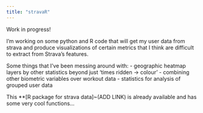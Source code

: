 ```yaml
---
title: "stravaR"
---
```

Work in progress! 

I'm working on some python and R code that will get my user data from strava and produce visualizations of certain metrics that I think are difficult to extract from Strava's features.

Some things that I've been messing around with:
  - geographic heatmap layers by other statistics beyond just 'times ridden -> colour'
  - combining other biometric variables over workout data
  - statistics for analysis of grouped user data
  
This **[R package for strava data]~(ADD LINK) is already available and has some very cool functions...